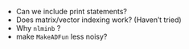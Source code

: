 
* Can we include print statements?
* Does matrix/vector indexing work? (Haven't tried)
* Why `nlminb` ?
* make `MakeADFun` less noisy?
